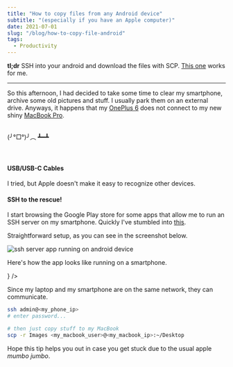 ```yaml
---
title: "How to copy files from any Android device"
subtitle: "(especially if you have an Apple computer)"
date: 2021-07-01
slug: "/blog/how-to-copy-file-android"
tags:
  - Productivity
---
```



<ScrollToTopButton />

**tl;dr** SSH into your android and download the files with SCP. <a href="https://play.google.com/store/apps/details?id=com.arachnoid.sshelper" target="_blank" title="SSHelper - Apps on Google Play">This one</a> works for me.

---

So this afternoon, I had decided to take some time to clear my smartphone, archive some old pictures and stuff. I usually park them on an external drive. Anyways, it happens that my <a href="https://www.oneplus.com" target="_blank" title="OnePlus 6 - OnePlus (Nederland)">OnePlus 6</a> does not connect to my new shiny <a href="https://www.apple.com/macbook-pro/" target="_blank" title="MacBook Pro - Apple">MacBook Pro</a>.

<br />
(╯°□°)╯︵ ┻━┻
<br />
<br />
<br />

#### USB/USB-C Cables

I tried, but Apple doesn't make it easy to recognize other devices.

#### SSH to the rescue!

I start browsing the Google Play store for some apps that allow me to run an SSH server on my smartphone. Quickly I've stumbled into <a href="https://play.google.com/store/apps/details?id=com.arachnoid.sshelper" target="_blank" title="SSHelper - Apps on Google Play">this</a>.

Straightforward setup, as you can see in the screenshot below.

![ssh server app running on android device](./images/ssh-server-helper-android.jpg?v2 "ssh server app running on android device")

<Caption text={() => <p>Here's how the app looks like running on a smartphone.</p>} />

Since my laptop and my smartphone are on the same network, they can communicate.

```bash
ssh admin@<my_phone_ip>
# enter password...

# then just copy stuff to my MacBook
scp -r Images <my_macbook_user>@<my_macbook_ip>:~/Desktop
```

Hope this tip helps you out in case you get stuck due to the usual apple _mumbo jumbo_.
